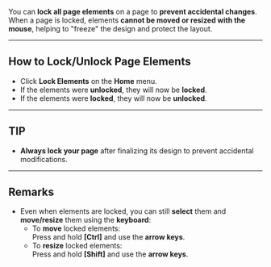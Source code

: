 
You can **lock all page elements** on a page to **prevent accidental changes**. When a page is locked, elements **cannot be moved or resized with the mouse**, helping to "freeze" the design and protect the layout.

---

## How to Lock/Unlock Page Elements

- Click **Lock Elements** on the **Home** menu.
- If the elements were **unlocked**, they will now be **locked**.
- If the elements were **locked**, they will now be **unlocked**.

---

## TIP

- **Always lock your page** after finalizing its design to prevent accidental modifications.

---

## Remarks

- Even when elements are locked, you can still **select** them and **move/resize** them using the **keyboard**:
  - To **move** locked elements:  
    Press and hold **[Ctrl]** and use the **arrow keys**.
  - To **resize** locked elements:  
    Press and hold **[Shift]** and use the **arrow keys**.
